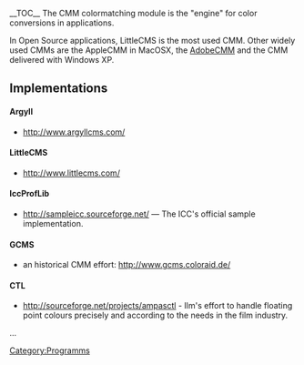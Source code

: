 __TOC__
The CMM colormatching module is the "engine" for color conversions in applications.

In Open Source applications, LittleCMS is the most used CMM. Other widely used CMMs are the AppleCMM in MacOSX, the [http://labs.adobe.com/downloads/cmm.html AdobeCMM] and the CMM delivered with Windows XP.

== Implementations ==

==== Argyll ====
*http://www.argyllcms.com/
==== LittleCMS ====
*http://www.littlecms.com/
==== IccProfLib ====
*http://sampleicc.sourceforge.net/ — The ICC's official sample implementation.
==== GCMS ====
*an historical CMM effort: http://www.gcms.coloraid.de/
==== CTL ====
*http://sourceforge.net/projects/ampasctl - Ilm's effort to handle floating point colours precisely and according to the needs in the film industry.

...

[[Category:Programms]]